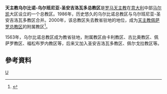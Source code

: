 '''天主教乌尔比诺-乌尔班尼亚-圣安吉洛瓦多总教区'''是[[罗马天主教|罗马天主教]]在[[意大利|意大利]]中部[[马尔凯|马尔凯]]大区设立的一个总教区。1986年，历史悠久的乌尔比诺总教区与乌尔班尼亚-圣安吉洛瓦多教区合并。2000年，该总教区失去教省驻地的地位，成为[[天主教佩萨罗总教区|天主教佩萨罗总教区]]的附属教区<ref>{{Cite web |url=http://www.catholic-hierarchy.org/diocese/duusa.html |title=''Catholic Hierarchy'' page |access-date=2008-10-27 |archive-date=2020-11-05 |archive-url=https://web.archive.org/web/20201105053347/https://www.catholic-hierarchy.org/diocese/duusa.html |dead-url=no }}</ref>。

1563年，乌尔比诺总教区成为教省驻地，附属教区由卡利教区、古比奥教区、佩萨罗教区、福松布罗内教区等，后来又加入圣安吉洛瓦多教区、佩尔戈拉教区等。

==參考資料==
<div class="references-small">
<references />
</div>

[[Category:意大利天主教教区|U]]
{{意大利天主教教區}}